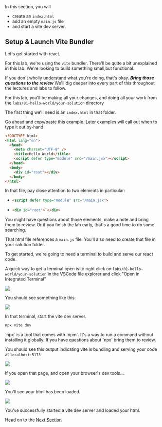 


<Objectives>
<div>
  In this section, you will
  
  
- create an `index.html`
- add an empty `main.js` file
- and start a vite dev server.

</div>

</Objectives>

## Setup & Launch Vite Bundler

Let's get started with react.

For this lab, we're using the `vite` bundler. There'll be quite a bit unexplained in this lab. We're looking to build something small,but functional.

If you don't wholly understand what you're doing, that's okay. **_Bring those questions to the review_** We'll dig deeper into every part of this throughout the lectures and labs to follow.

For this lab, you'll be making all your changes, and doing all your work from the `labs/01-hello-world/your-solution` directory

The first thing we'll need is an `index.html` in that folder.

<CopyPaste>
  Go ahead and copy/paste this example. Later examples will call out when to
  type it out by-hand
</CopyPaste>

<br />

```html index.html
<!DOCTYPE html>
<html lang="en">
  <head>
    <meta charset="UTF-8" />
    <title>Hello World</title>
    <script defer type="module" src="/main.jsx"></script>
  </head>
  <body>
    <div id="root"></div>
  </body>
</html>
```

In that file, pay close attention to two elements in particular:

- ```html
  <script defer type="module" src="/main.jsx">
  ```
- ```html
  <div id="root">`</div>
  ```

<Questions>
  You might have questions about those elements, make a note and bring them to
  review. Or if you finish the lab early, that's a good time to do some
  searching.
</Questions>

That html file references a `main.js` file. You'll also need to create that file in your solution folder.

To get started, we're going to need a terminal to build and serve our react code.

A quick way to get a terminal open is to right click on `labs/01-hello-world/your-solution` in the VSCode file explorer and click "Open in Integrated Terminal"

<img class="mw-500 center" src={openTerminal} />

You should see something like this:

<img class="mw-500 center" src={openedTerminal} />

In that terminal, start the vite dev server.

```zsh
npx vite dev
```

<Questions>
  `npx` is a tool that comes with `npm`. It's a way to run a command without
  installing it globally. If you have questions about `npx` bring them to
  review.
</Questions>

You should see this output indicating vite is bundling and serving your code at `localhost:5173`

<img class="mw-500 center" src={viteStarted} />

If you open that page, and open your browser's dev tools...

<img class="w-400 h-300 center crop-bottom" src={inspectMenu} />

You'll see your html has been loaded.

<img class="w-600 center" src={devTools} />

<Goal>You've successfully started a vite dev server and loaded your html.</Goal>

Head on to the [Next Section](./section-02.md)

